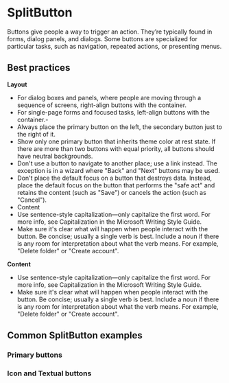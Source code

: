 
<Meta title="Components/Button/SplitButton" component={SplitButton} />

# SplitButton
Buttons give people a way to trigger an action. They’re typically found in forms, dialog panels, and dialogs. Some buttons are specialized for particular tasks, such as navigation, repeated actions, or presenting menus.

## Best practices
**Layout**
- For dialog boxes and panels, where people are moving through a sequence of screens, right-align buttons with the container.
- For single-page forms and focused tasks, left-align buttons with the container.- 
- Always place the primary button on the left, the secondary button just to the right of it.
- Show only one primary button that inherits theme color at rest state. If there are more than two buttons with equal priority, all buttons should have neutral backgrounds.
- Don't use a button to navigate to another place; use a link instead. The exception is in a wizard where "Back" and "Next" buttons may be used.
- Don't place the default focus on a button that destroys data. Instead, place the default focus on the button that performs the "safe act" and retains the content (such as "Save") or cancels the action (such as "Cancel").
- Content
- Use sentence-style capitalization—only capitalize the first word. For more info, see Capitalization in the Microsoft Writing Style Guide.
- Make sure it's clear what will happen when people interact with the button. Be concise; usually a single verb is best. Include a noun if there is any room for interpretation about what the verb means. For example, "Delete folder" or "Create account".

**Content**
- Use sentence-style capitalization—only capitalize the first word. For more info, see Capitalization in the Microsoft Writing Style Guide.
- Make sure it's clear what will happen when people interact with the button. Be concise; usually a single verb is best. Include a noun if there is any room for interpretation about what the verb means. For example, "Delete folder" or "Create account".

## Common SplitButton examples

### Primary buttons
<Canvas>
  <Story story={stories.splitButton} />
</Canvas>

### Icon and Textual buttons
<Canvas>
  <Story story={stories.iconButton} />
</Canvas>

